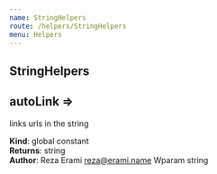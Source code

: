 ```yaml
---
name: StringHelpers
route: /helpers/StringHelpers
menu: Helpers
---
```

## StringHelpers
<a name="autoLink"></a>

## autoLink ⇒
links urls in the string

**Kind**: global constant  
**Returns**: string  
**Author**: Reza Erami <reza@erami.name>
Wparam string  
